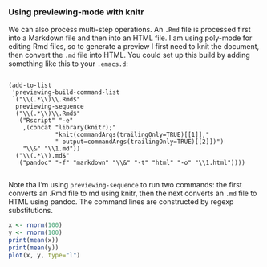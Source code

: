 ### Using previewing-mode with knitr

We can also process multi-step operations. An `.Rmd` file is processed
first into a Markdown file and then into an HTML file. I am using
poly-mode for editing Rmd files, so to generate a preview I first need
to knit the document, then convert the `.md` file into HTML. You could
set up this build by adding something like this to your `.emacs.d`:

``` emacs-lisp

(add-to-list
 'previewing-build-command-list
 `("\\(.*\\)\\.Rmd$"
  previewing-sequence
  ("\\(.*\\)\\.Rmd$"
   ("Rscript" "-e"
    ,(concat "library(knitr);"
             "knit(commandArgs(trailingOnly=TRUE)[[1]],"
             " output=commandArgs(trailingOnly=TRUE)[[2]])")
    "\\&" "\\1.md"))
  ("\\(.*\\).md$"
   ("pandoc" "-f" "markdown" "\\&" "-t" "html" "-o" "\\1.html"))))
 
```

Note tha I'm using `previewing-sequence` to run two commands: the
first converts an .Rmd file to md using knitr, then the next converts
an `.md` file to HTML using pandoc. The command lines are constructed
by regexp substitutions.

```r

x <- rnorm(100)
y <- rnorm(100)
print(mean(x))
print(mean(y))
plot(x, y, type="l")

```
